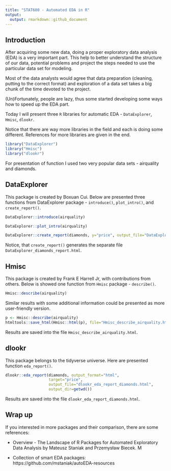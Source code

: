 ```yaml
---
title: "STAT600 - Automated EDA in R"
output:
  output: rmarkdown::github_document
---
```



## Introduction

After acquiring some new data, doing a proper exploratory data analysis (EDA) is a very important part. This help to better understand the structure of our data, potential problems and project the steps needed to use the particular data set for modeling. 

Most of the data analysts would agree that data preparation (cleaning, putting to the correct format) and exploration of a data set takes a big chunk of the time devoted to the project. 

(Un)Fortunately, people are lazy, thus some started developing some ways how to speed up the EDA part. 

Today I will present three `R` libraries for automatic EDA - `DataExplorer`, `Hmisc`, `dlookr`.

Notice that there are way more libraries in the field and each is doing some different. References for more libraries are given in the end. 

```r
library("DataExplorer")
library("Hmisc")
library("dlookr")
```

For presentation of function I used two very popular data sets - airquality and diamonds. 


## DataExplorer

This package is created by Boxuan Cui. Below are presented three functions from DataExplorer package - `introduce()`, `plot_intro()`, and `create_report()`.  

```r
DataExplorer::introduce(airquality)
```

```r
DataExplorer::plot_intro(airquality)
```

```r
DataExplorer::create_report(diamonds, y="price", output_file="DataExplorer_diamonds_report.html")
```

Notice, that `create_report()` generates the separate file `DataExplorer_diamonds_report.html`. 

## Hmisc

This package is created by Frank E Harrell Jr, with contributions from others. Below is showed one function from `Hmisc` package - `describe()`.

```r
Hmisc::describe(airquality)
```

Similar results with some additional information could be presented as more user-friendly version. 

```r
p <- Hmisc::describe(airquality)
htmltools::save_html(Hmisc::html(p), file="Hmisc_describe_airquality.html")
```

Results are saved into the file `Hmisc_describe_airquality.html`. 

## dlookr

This package belongs to the tidyverse universe. Here are presented function `eda_report()`.


```r
dlookr::eda_report(diamonds, output_format="html",
                   target="price", 
                   output_file="dlookr_eda_report_diamonds.html",
                   output_dir=getwd())
```

Results are saved into the file `dlookr_eda_report_diamonds.html`. 


## Wrap up

If you interested in more packages and their comparison, there are some references:
 
 * Overview - The Landscape of R Packages for Automated Exploratory Data Analysis by Mateusz Staniak and Przemysław Biecek. M
 
 * Collection of smart EDA packages: https://github.com/mstaniak/autoEDA-resources
